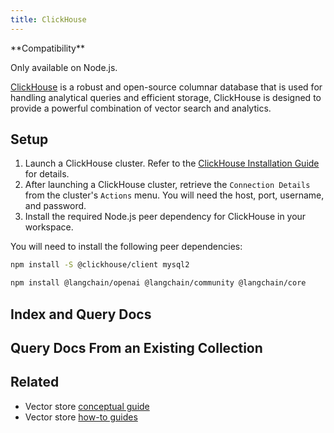 ```yaml
---
title: ClickHouse
---
```


<Tip>
**Compatibility**

Only available on Node.js.
</Tip>

[ClickHouse](https://clickhouse.com/) is a robust and open-source columnar database that is used for handling analytical queries and efficient storage, ClickHouse is designed to provide a powerful combination of vector search and analytics.

## Setup

1. Launch a ClickHouse cluster. Refer to the [ClickHouse Installation Guide](https://clickhouse.com/docs/en/getting-started/install/) for details.
2. After launching a ClickHouse cluster, retrieve the `Connection Details` from the cluster's `Actions` menu. You will need the host, port, username, and password.
3. Install the required Node.js peer dependency for ClickHouse in your workspace.

You will need to install the following peer dependencies:

```bash npm
npm install -S @clickhouse/client mysql2
```

<IntegrationInstallTooltip/>

```bash npm
npm install @langchain/openai @langchain/community @langchain/core
```

## Index and Query Docs


<ClickhouseFromtexts />

## Query Docs From an Existing Collection


<ClickhouseSearch />

## Related

- Vector store [conceptual guide](/oss/integrations/vectorstores)
- Vector store [how-to guides](/oss/integrations/vectorstores)
